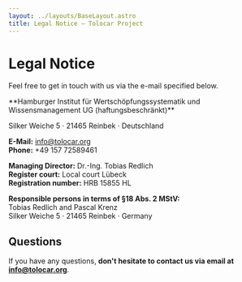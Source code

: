 ```yaml
---
layout: ../layouts/BaseLayout.astro
title: Legal Notice – Tolocar Project
---
```



<div class="w-full bg-tolo-light-grey">
  <HeaderLogo />
  <h1 class="mt-20 container-width text-5xl font-bold">Legal Notice</h1>
  <p class="container-width mt-10 mb-20 text-lg">Feel free to get in touch with us via the e-mail specified below.</p>
</div>
<div class="container-width my-20 prose h-full">
**Hamburger Institut für Wertschöpfungssystematik und Wissensmanagement UG (haftungsbeschränkt)**

Silker Weiche 5 · 21465 Reinbek · Deutschland

**E-Mail:** info@tolocar.org  
**Phone:** +49 157 72589461

**Managing Director:** Dr.-Ing. Tobias Redlich  
**Register court:** Local court Lübeck  
**Registration number:** HRB 15855 HL  

**Responsible persons in terms of §18 Abs. 2 MStV:**  
Tobias Redlich and Pascal Krenz  
Silker Weiche 5 · 21465 Reinbek · Germany

## Questions
If you have any questions, **don't hesitate to contact us via email at info@tolocar.org**.
</div>

<Footer className="!bg-tolo-light-grey"/>
